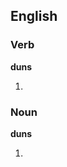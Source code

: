 ==English==
===Verb===
'''duns'''
#{{third-person singular of|dun}}

===Noun===
'''duns'''
#{{plural of|dun}}